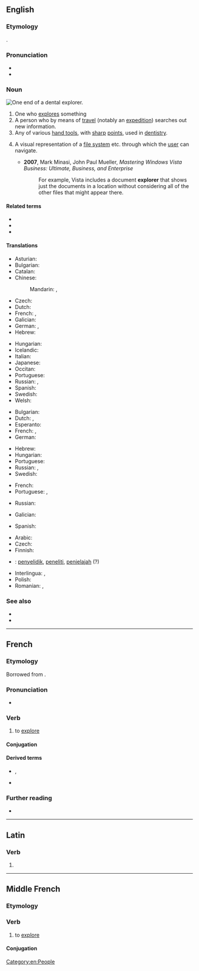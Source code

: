==English==
{{wikipedia|dab=explorer (disambiguation)|explorer}}
{{wikipedia}}

===Etymology===
{{affix|en|explore|-er|id2=agent noun}}.

===Pronunciation===
* {{audio|en-us-explorer.ogg|Audio (US)|lang=en}}
* {{rhymes|ɔːɹə(ɹ)|lang=en}}

===Noun===
[[File:Dentalexplorer01croppedfiltered.jpg|thumb|upright|One end of a dental explorer.]]
{{en-noun}}

# One who [[explore]]s something
# A person who by means of [[travel]] (notably an [[expedition]]) searches out new information.
# Any of various [[hand tool]]s, with [[sharp]] [[point]]s, used in [[dentistry]].
# {{lb|en|computing|graphical user interface}} A visual representation of a [[file system]] etc. through which the [[user]] can navigate.
#* '''2007''', Mark Minasi, John Paul Mueller, ''Mastering Windows Vista Business: Ultimate, Business, and Enterprise''
#*: For example, Vista includes a document '''explorer''' that shows just the documents in a location without considering all of the other files that might appear there.

====Related terms====
* {{l|en|exploration}}
* {{l|en|explorative}}
* {{l|en|exploratory}}

====Translations====
{{trans-top|person who explores}}
* Asturian: {{t|ast|esplorador|m}}
* Bulgarian: {{t|bg|изследовател|m|tr=izslédovatel|sc=Cyrl}}
* Catalan: {{t|ca|explorador|m}}
* Chinese:
*: Mandarin: {{t+|cmn|探險者|sc=Hani}}, {{t+|cmn|探险者|tr=tànxiǎnzhě|sc=Hani}}
* Czech: {{t+|cs|průzkumník|m}}
* Dutch: {{t+|nl|verkenner|m}}
* French: {{t+|fr|explorateur|m}}, {{t+|fr|exploratrice|f}}
* Galician: {{t|gl|explorador|m}}
* German: {{t+|de|Forscher|m}}, {{t+|de|Forscherin|f}}
* Hebrew: {{t+|he|חוקר|m|tr=khokér}}
{{trans-mid}}
* Hungarian: {{t+|hu|felfedező}}
* Icelandic: {{t+|is|landkönnuður|m}}
* Italian: {{t+|it|esploratore|m}}
* Japanese: {{t|ja|探検家|tr=たんけんか, tankenka|sc=Jpan}}
* Occitan: {{t|oc|explorator|m}}
* Portuguese: {{t+|pt|explorador|m}}
* Russian: {{t+|ru|иссле́дователь|m}}, {{t+|ru|иссле́довательница|f}}
* Spanish: {{t+|es|explorador|m}}
* Swedish: {{t|sv|utforskare|c}}
* Welsh: {{t|cy|exploraste|f}}
{{trans-bottom}}

{{trans-top|person who by expedition seeks new information}}
* Bulgarian: {{t|bg|изследовател|m|tr=izslédovatel|sc=Cyrl}}
* Dutch: {{t+|nl|ontdekker}}, {{t+|nl|ontdekkingsreiziger|m}}
* Esperanto: {{t|eo|esploristo}}
* French: {{t+|fr|explorateur|m}}, {{t+|fr|exploratrice|f}}
* German: {{t+|de|Entdecker|m}}
{{trans-mid}}
* Hebrew: {{t+|he|חוקר|m|tr=khokér}}
* Hungarian: {{t+|hu|felfedező}}
* Portuguese: {{t+|pt|explorador|m}}
* Russian: {{t+|ru|иссле́дователь|m}}, {{t+|ru|иссле́довательница|f}}
* Swedish: {{t+|sv|upptäcktsresande|c}}
{{trans-bottom}}

{{trans-top|any of various tools in dentistry}}
* French: {{t+|fr|sonde|f}}
* Portuguese: {{t|pt|sonda exploradora|f}}, {{t|pt|explorador dental|m}}
{{trans-mid}}
* Russian: {{qualifier|зубной}} {{t+|ru|зонд|m}}
{{trans-bottom}}

{{trans-top|computing, graphic user interface}}
* Galician: {{t|gl|explorador|m}}
{{trans-mid}}
* Spanish: {{t+|es|explorador|m}}
{{trans-bottom}}

{{checktrans-top}}
* Arabic: {{t|ar|رَحّلَة}}
* Czech: {{t+|cs|průzkumník|m}}
* Finnish: {{t+|fi|tutkimusmatkailija}}
* {{ttbc|id}}: [[selidik|penyelidik]], [[teliti|peneliti]], [[jelajah|penjelajah]] (?)
{{trans-mid}}
* Interlingua: {{t-check|ia|explorator|m}}, {{t-check|ia|exploratrice|f}}
* Polish: {{t+|pl|odkrywca|m}}
* Romanian: {{t-check|ro|explorator|m}}, {{t-check|ro|exploratoare|f}}
{{trans-bottom}}

===See also===
* {{l|en|ranger}}
* {{l|en|scout}}

----

==French==

===Etymology===
Borrowed from {{bor|fr|la|explōrō|explōrāre, explōrō|notext=1}}.

===Pronunciation===
* {{audio|Fr-explorer.ogg|Audio|lang=fr}}

===Verb===
{{fr-verb}}

# to [[explore]]

====Conjugation====
{{fr-conj-auto}}

====Derived terms====
* {{l|fr|explorateur}}, {{l|fr|exploratrice}}
* {{l|fr|exploration}}

===Further reading===
* {{R:TLFi}}

----

==Latin==

===Verb===
{{la-verb-form|explōrer}}

# {{inflection of|explōrō||1|s|pres|pasv|subj|lang=la}}

----

==Middle French==

===Etymology===
{{etyl|la|frm}} {{m|la|explōrō}}

===Verb===
{{head|frm|verb}}

# to [[explore]]

====Conjugation====
{{frm-conj-er|explor}}

[[Category:en:People]]